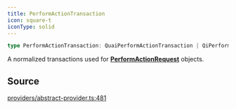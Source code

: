 ```yaml
---
title: PerformActionTransaction
icon: square-t
iconType: solid
---
```


```ts
type PerformActionTransaction: QuaiPerformActionTransaction | QiPerformActionTransaction;
```

A normalized transactions used for [**PerformActionRequest**](/sdk/content/type-aliases/PerformActionRequest) objects.

## Source

[providers/abstract-provider.ts:481](https://github.com/dominant-strategies/quais.js/blob/6a6128e5997518521d7c754be869bb860fbe0d6e/src/providers/abstract-provider.ts#L481)
